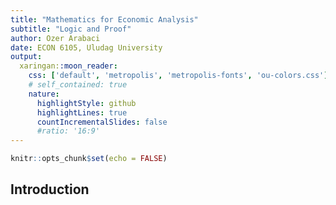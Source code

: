 ```yaml
---
title: "Mathematics for Economic Analysis"
subtitle: "Logic and Proof"
author: Ozer Arabaci
date: ECON 6105, Uludag University
output:
  xaringan::moon_reader:
    css: ['default', 'metropolis', 'metropolis-fonts', 'ou-colors.css']
    # self_contained: true
    nature:
      highlightStyle: github
      highlightLines: true
      countIncrementalSlides: false
      #ratio: '16:9'
---
```


```r
knitr::opts_chunk$set(echo = FALSE)
```

## Introduction

